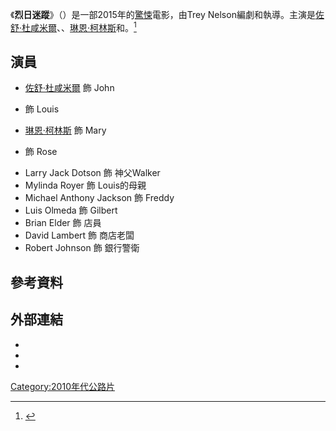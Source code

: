 {{Expand language|1=en|time=2020-11-27T11:10:16+00:00}}
{{noteTA
|G1=Show
}}
{{Infobox film
| name           = 烈日迷蹤
| original_name  = ''Lost in the Sun''
| image          = Lost in the Sun poster.png
| caption        =
| director       = Trey Nelson
| producer       = Clay Floren<br/>Clay Pecorin<br/>Chris Robert<br/>A.J. Shah<br/>Aimee Shieh
| writer         = Trey Nelson
| starring       = {{plainlist|
* [[佐舒·杜咸米爾|佐舒·杜咸米爾]]
* {{link-en|Josh Wiggins|Josh Wiggins}}
* [[琳恩·柯林斯|琳恩·柯林斯]]
* {{link-en|Emma Fuhrmann|Emma Fuhrmann}}
}}
| music          = {{link-en|Daniel Hart (musician)|Daniel Hart (musician)|Daniel Hart}}
| cinematography = Robert Barocci
| editing        = Mike Choi
| studio         = Floren Shieh Productions
| distributor    = [[Entertainment_One|Entertainment One Distribution]]
| released       = {{Film date|2015|11|6|美國}}
| runtime        = 95分鐘
| country        = 美國
| language       = 英語
| tw_name        = -
| hk_name        = -
| cn_name        = 烈日迷踪
}}
《'''烈日迷蹤'''》（{{lang-en|''Lost in the Sun''}}）是一部2015年的[[驚悚片|驚悚]]電影，由Trey Nelson編劇和執導。主演是[[佐舒·杜咸米爾|佐舒·杜咸米爾]]、{{link-en|Josh Wiggins|Josh Wiggins}}、[[琳恩·柯林斯|琳恩·柯林斯]]和{{link-en|Emma Fuhrmann|Emma Fuhrmann}}。<ref>{{Cite web |url = https://www.comingsoon.net/movies/features/629181-interview-josh-duhamel-gets-lost-in-the-sun |title = Interview: Josh Duhamel Gets Lost in the Sun |author = Edward Douglas |date = 2015-11-05 |publisher = comingsoon.net |language = en |access-date = 2020-11-03 |archive-date = 2017-12-26 |archive-url = https://web.archive.org/web/20171226014706/http://www.comingsoon.net/movies/features/629181-interview-josh-duhamel-gets-lost-in-the-sun |dead-url = no }}</ref>

== 演員 ==
* [[佐舒·杜咸米爾|佐舒·杜咸米爾]] 飾 John
* {{link-en|Josh Wiggins|Josh Wiggins}} 飾 Louis
* [[琳恩·柯林斯|琳恩·柯林斯]] 飾 Mary
* {{link-en|Emma Fuhrmann|Emma Fuhrmann}} 飾 Rose
* Larry Jack Dotson 飾 神父Walker
* Mylinda Royer 飾 Louis的母親
* Michael Anthony Jackson 飾 Freddy
* Luis Olmeda 飾 Gilbert
* Brian Elder 飾 店員
* David Lambert 飾 商店老闆
* Robert Johnson 飾 銀行警衛

== 參考資料 ==
{{reflist}}

== 外部連結 ==
* {{IMDb title|tt3593046}}
* {{Metacritic film|lost-in-the-sun}}
* {{Rotten Tomatoes|lost_in_the_sun_2015}}

[[Category:2010年代公路片|Category:2010年代公路片]]